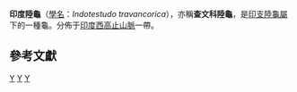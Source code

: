 {{Speciesbox 
| taxon = Indotestudo travancorica
| status = VU
| status_system = iucn2.3
| image = Travancore_Tortoise_(Indotestudo_travancorica)_by_Sandeep_Das.jpg
| binomial_authority = ([[George_Albert_Boulenger|Boulenger]], 1907)
| synonyms =

* ''Testudo travancorica'' <small>Boulenger, 1907</small>
* ''Geochelone travancorica'' <small>Auffenberg, 1964</small>
* ''Indotestudo travancorica'' <small>Bour, 1980</small>
* ''Indotestudo elongata travancorica'' <small>Obst, 1985</small>
* ''Geochelone elongata travancorica'' <small>Gosławski & Hryniewicz, 1993</small>
* ''Indotestudo travancoica'' <small>Orenstein, 2001</small> ''([[ex_errore|ex errore]])''
* ''Testudo travencorica'' <small>Rao, 2006</small> ''(ex errore)''

| synonyms_ref=<ref name="Fritz 2007">{{Cite journal |journal=Vertebrate Zoology |title=Checklist of Chelonians of the World |year=2007 |author=Fritz Uwe |coauthors=Peter Havaš |volume=57 |issue=2 |pages=284–285 |id=ISSN 18640-5755 |url=http://www.cnah.org/pdf_files/851.pdf |archiveurl=https://www.webcitation.org/5v20ztMND?url=http://www.cnah.org/pdf_files/851.pdf |archivedate=2010-12-17 |accessdate=29 May 2012 |deadurl=yes }}</ref>
| range_map =
| range_map_width = 250px
| range_map_caption =
}}

'''印度陸龜'''（[[學名|學名]]：''Indotestudo travancorica''），亦稱'''查文科陸龜'''，是[[印支陸龜屬|印支陸龜屬]]下的一種龜。分佈于[[印度|印度]][[西高止山脈|西高止山脈]]一帶。

== 參考文獻 ==
{{reflist}}
{{taxonbar}}
[[Category:_1907年描述的动物|Y]]
[[Category:印支陸龜屬|Y]]
[[Category:印度爬行動物|Y]]